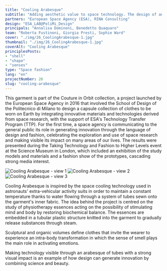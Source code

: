 ```yaml
---
title: "Cooling Arabesque"
subtitle: "Adding aesthetic value to space technology. The design of an ESA patent for a 3D antenna is printed on fabric using conductive ink."
partners: "European Space Agency (ESA), RINA Consulting"
design: "ESA_LAB@PoliMi_Design"
principals: "Annalisa Dominoni, Benedetto Quaquaro"
team: "Roberta Fustinoni, Giorgia Presti, Sophie Ward"
cover: "./img/26_CoolingArabesque-1.jpg"
thumbnail: "./img/26_CoolingArabesque-1.jpg"
coverAlt: "Cooling Arabesque"
principlesPosts: 
- "shell" 
- "shape"
- "senses"
type: "Space fashion"
lang: "en"
projectNumber: 26
slug: "cooling-arabesque"
---
```



This garment is part of the Couture in Orbit collection, a project launched by the European Space Agency in 2016 that involved the School of Design of the Politecnico di Milano to design a capsule collection of clothes to be worn on Earth by integrating innovative materials and technologies derived from space research, with the support of ESA's Technology Transfer Program (TTP). For the first time, a space agency is communicating to the general public its role in generating innovation through the language of design and fashion, celebrating the exploration and use of space research and making visible its impact on many areas of our lives. The results were presented during the Taking Technology and Fashion to Higher Levels event at the Science Museum in London, which included an exhibition of the study models and materials and a fashion show of the prototypes, cascading strong media interest.

<div class="grid grid-cols-3 gap-3 py-6">
  <Image src={Image1} alt="Cooling Arabesque - view 1" class="w-full h-auto"/>
  <Image src={Image2} alt="Cooling Arabesque - view 2" class="w-full h-auto"/>
  <Image src={Image3} alt="Cooling Arabesque - view 3" class="w-full h-auto"/>
</div>

Cooling Arabesque is inspired by the space cooling technology used in astronauts' extra-vehicular activity suits in order to maintain a constant temperature thanks to water flowing through a system of tubes sewn onto the garment's inner fabric. The idea behind the project is centred on the study of physiotherapy essences acting on the possibility of stimulating mind and body by restoring biochemical balance. The essences are embedded in a tubular plastic structure knitted into the garment to gradually release substances through steam.

Sculptural and organic volumes define clothes that invite the wearer to experience an intra-body transformation in which the sense of smell plays the main role in activating emotions. 

Making technology visible through an arabesque of tubes with a strong visual impact is an example of how design can generate innovation by combining science and beauty.
